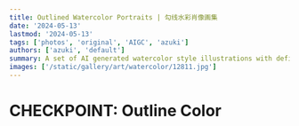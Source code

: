 ```yaml
---
title: Outlined Watercolor Portraits | 勾线水彩肖像画集
date: '2024-05-13'
lastmod: '2024-05-13'
tags: ['photos', 'original', 'AIGC', 'azuki']
authors: ['azuki', 'default']
summary: A set of AI generated watercolor style illustrations with defined edges.
images: ['/static/gallery/art/watercolor/12811.jpg']
---
```


# CHECKPOINT: Outline Color

<Photo
  alt="girl portrait with black and white background"
  src="/static/gallery/art/watercolor/cb652.jpg"
  width={1024}
  height={1536}
/>

<Photo
  alt="girl standing in forest"
  src="/static/gallery/art/watercolor/12811.jpg"
  width={1024}
  height={1664}
/>
